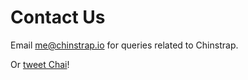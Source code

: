 <div className="container container--text">

# Contact Us

Email <a href="mailto:me@chinstrap.io">me@chinstrap.io</a> for queries related to Chinstrap.

Or [tweet Chai](https://twitter.com/intent/tweet?screen_name=ant4g0nist)!

</div>
